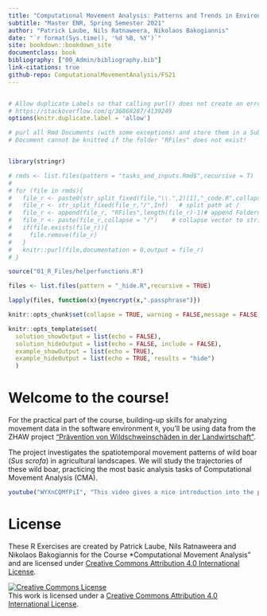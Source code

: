 ```yaml
---
title: "Computational Movement Analysis: Patterns and Trends in Environmental Data"
subtitle: "Master ENR, Spring Semester 2021"
author: "Patrick Laube, Nils Ratnaweera, Nikolaos Bakogiannis"
date: "`r format(Sys.time(), '%d %B, %Y')`"
site: bookdown::bookdown_site
documentclass: book
bibliography: ["00_Admin/bibliography.bib"]
link-citations: true
github-repo: ComputationalMovementAnalysis/FS21
---
```

```r
```

```r
# Allow duplicate Labels so that calling purl() does not create an error
# https://stackoverflow.com/q/36868287/4139249
options(knitr.duplicate.label = 'allow')

# purl all Rmd Documents (with some exceptions) and store them in a Subfolder /RFiles
# Document cannot be knitted if the folder "RFiles" does not exist!


library(stringr)

# rmds <- list.files(pattern = "tasks_and_inputs.Rmd$",recursive = T)
# 
# for (file in rmds){
#   file_r <- paste0(str_split_fixed(file,"\\.",2)[1],"_code.R",collapse = "")
#   file_r <- str_split_fixed(file_r,"/",Inf)   # split path at /
#   file_r <- append(file_r, "RFiles",length(file_r)-1)# append Foldername
#   file_r <- paste(file_r,collapse = "/")    # collapse vector to string
#   if(file.exists(file_r)){
#     file.remove(file_r)
#   }
#   knitr::purl(file,documentation = 0,output = file_r)
# }
```



```r
source("01_R_Files/helperfunctions.R")
```



```r

files <- list.files(pattern = "_hide.R",recursive = TRUE)

lapply(files, function(x){myencrypt(x,".passphrase")})
```


```r


knitr::opts_chunk$set(collapse = TRUE, warning = FALSE,message = FALSE)

knitr::opts_template$set(
  solution_showOutput = list(echo = FALSE),
  solution_hideOutput = list(echo = FALSE, include = FALSE),
  example_showOutput = list(echo = TRUE),
  example_hideOutput = list(echo = TRUE, results = "hide")
  )

```

# Welcome to the course! {-}

For the practical part of the course, building-up skills for analyzing movement data in the software environment `R`, you'll be using data from the ZHAW project ["Prävention von Wildschweinschäden in der Landwirtschaft"](https://www.zhaw.ch/de/ueber-uns/aktuell/news/detailansicht-news/event-news/wildschweinschaeden-mit-akustischer-methode-verhindern/).

The project investigates the spatiotemporal movement patterns of wild boar (*Sus scrofa*) in agricultural landscapes. We will study the trajectories of these wild boar, practicing the most basic analysis tasks of Computational Movement Analysis (CMA). 


```r
youtube("WYXnCQMfPiI", "This video gives a nice introduction into the project", selfcontained = TRUE)
```


# License {-}


These R Exercises are created by Patrick Laube, Nils Ratnaweera and Nikolaos Bakogiannis for the Course *Computational Movement Analysis" and are licensed under [Creative Commons Attribution 4.0 International License](https://creativecommons.org/licenses/by/4.0/).


<a rel="license" href="http://creativecommons.org/licenses/by/4.0/"><img alt="Creative Commons License" style="border-width:0" src="https://i.creativecommons.org/l/by/4.0/88x31.png" /></a><br />This work is licensed under a <a rel="license" href="http://creativecommons.org/licenses/by/4.0/">Creative Commons Attribution 4.0 International License</a>.

<!-- **Please note:** we are given application data from an ongoing research project. Capturing wild living animals and then equipping them with GPS collars is a very labor and cost intensive form of research. Consequently, data resulting such campaigns is a very valuable asset that must be protected. So, please do not pass on this data, for any use beyond this module contact Patrick Laube or the data owner Stefan Suter (suts@zhaw.ch). -->



